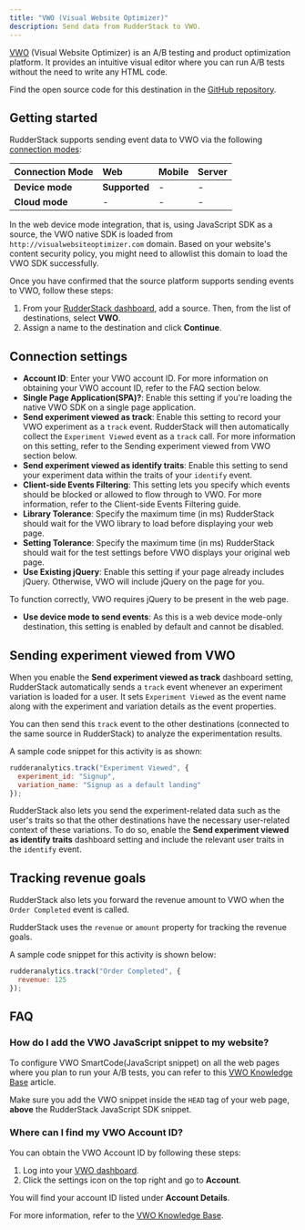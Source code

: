 ```yaml
---
title: "VWO (Visual Website Optimizer)"
description: Send data from RudderStack to VWO.
---
```


[VWO](https://vwo.com/) (Visual Website Optimizer) is an A/B testing and product optimization platform. It provides an intuitive visual editor where you can run A/B tests without the need to write any HTML code.

<div class="infoBlock">
Find the open source code for this destination in the <a href="https://github.com/rudderlabs/rudder-sdk-js/tree/production-staging/src/integrations/VWO">GitHub repository</a>.
</div>

## Getting started

RudderStack supports sending event data to VWO via the following <a href="https://rudderstack.com/docs/rudderstack-cloud/rudderstack-connection-modes/">connection modes</a>:

| **Connection Mode** | **Web**       | **Mobile** | **Server** |
| :------------------ | :------------ | :--------- | :--------- |
| **Device mode**     | **Supported** | -          | -          |
| **Cloud mode**      | -             | -          | -          |

<div class="infoBlock">
In the web device mode integration, that is, using <Link to="/sources/event-streams/sdks/rudderstack-javascript-sdk">JavaScript SDK</Link> as a source, the VWO native SDK is loaded from <code class="inline-code">http://visualwebsiteoptimizer.com</code> domain. Based on your website's content security policy, you might need to <Link to="/sources/event-streams/sdks/rudderstack-javascript-sdk/load-js-sdk/#allowlist-destination-domain">allowlist this domain</Link> to load the VWO SDK successfully.
</div>

Once you have confirmed that the source platform supports sending events to VWO, follow these steps:

1. From your [RudderStack dashboard](https://app.rudderstack.com/), add a source. Then, from the list of destinations, select **VWO**.
2. Assign a name to the destination and click **Continue**.

## Connection settings

- **Account ID**: Enter your VWO account ID. For more information on obtaining your VWO account ID, refer to the <Link to="#faq">FAQ</Link> section below.
- **Single Page Application(SPA)?**: Enable this setting if you're loading the native VWO SDK on a single page application. 
- **Send experiment viewed as track**: Enable this setting to record your VWO experiment as a `track` event. RudderStack will then automatically collect the `Experiment Viewed` event as a `track` call. For more information on this setting, refer to the <Link to="#sending-experiment-viewed-from-vwo">Sending experiment viewed from VWO</Link> section below.
- **Send experiment viewed as identify traits**: Enable this setting to send your experiment data within the <Link to="/event-spec/standard-events/identify/#identify-traits">traits</Link> of your `identify` event.
- **Client-side Events Filtering**: This setting lets you specify which events should be blocked or allowed to flow through to VWO. For more information, refer to the <Link to="https://www.rudderstack.com/docs/sources/event-streams/sdks/event-filtering/">Client-side Events Filtering</Link> guide.
- **Library Tolerance**: Specify the maximum time (in ms) RudderStack should wait for the VWO library to load before displaying your web page.
- **Setting Tolerance**: Specify the maximum time (in ms) RudderStack should wait for the test settings before VWO displays your original web page.
- **Use Existing jQuery**: Enable this setting if your page already includes jQuery. Otherwise, VWO will include jQuery on the page for you.

<div class="warningBlock">
To function correctly, VWO requires jQuery to be present in the web page.
</div>

- **Use device mode to send events**: As this is a <Link to="https://www.rudderstack.com/docs/destinations/rudderstack-connection-modes/#device-mode">web device mode</Link>-only destination, this setting is enabled by default and cannot be disabled.

## Sending experiment viewed from VWO

When you enable the **Send experiment viewed as track** dashboard setting, RudderStack automatically sends a <Link to="/event-spec/standard-events/track">`track`</Link> event whenever an experiment variation is loaded for a user. It sets `Experiment Viewed` as the event name along with the experiment and variation details as the event properties.

You can then send this `track` event to the other destinations (connected to the same source in RudderStack) to analyze the experimentation results.

A sample code snippet for this activity is as shown:

```javascript
rudderanalytics.track("Experiment Viewed", {
  experiment_id: "Signup",
  variation_name: "Signup as a default landing"
});
```

RudderStack also lets you send the experiment-related data such as the user's traits so that the other destinations have the necessary user-related context of these variations. To do so, enable the **Send experiment viewed as identify traits** dashboard setting and include the relevant user traits in the <Link to="/event-spec/standard-events/identify">`identify`</Link> event.

## Tracking revenue goals

RudderStack also lets you forward the revenue amount to VWO when the <Link to="/event-spec/ecommerce-events-spec/ordering/#order-completed">`Order Completed`</Link> event is called.

<div class="infoBlock">
RudderStack uses the <code class="inline-code">revenue</code> or <code class="inline-code">amount</code> property for tracking the revenue goals.
</div>

A sample code snippet for this activity is shown below:

```javascript
rudderanalytics.track("Order Completed", {
  revenue: 125
});
```

## FAQ

### How do I add the VWO JavaScript snippet to my website?

To configure VWO SmartCode(JavaScript snippet) on all the web pages where you plan to run your A/B tests, you can refer to this <a href="https://help.vwo.com/hc/en-us/articles/360019422834">VWO Knowledge Base</a> article.

<div class="warningBlock">
Make sure you add the VWO snippet inside the <code class="inline-code">HEAD</code> tag of your web page, <strong>above</strong> the <Link to="/sources/event-streams/sdks/rudderstack-javascript-sdk/quick-start-guide/#step-1-install-rudderstack-javascript-sdk">RudderStack JavaScript SDK</Link> snippet.
</div>

### Where can I find my VWO Account ID?

You can obtain the VWO Account ID by following these steps:

1. Log into your [VWO dashboard](https://app.vwo.com/#/login).
2. Click the settings icon on the top right and go to **Account**. 

You will find your account ID listed under **Account Details**.

<div class="infoBlock">
For more information, refer to the <a href="https://help.vwo.com/hc/en-us/articles/360008469173-How-to-find-your-account-ID">VWO Knowledge Base</a>.
</div>

